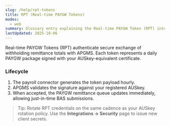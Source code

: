 ```yaml
---
slug: /help/rpt-tokens
title: RPT (Real-time PAYGW Tokens)
modes:
  - web
summary: Glossary entry explaining the Real-time PAYGW Token (RPT) integration.
lastUpdated: 2025-10-06
---
```


Real-time PAYGW Tokens (RPT) authenticate secure exchange of withholding remittance totals with APGMS. Each token represents a daily PAYGW package signed with your AUSkey-equivalent certificate.

### Lifecycle

1. The payroll connector generates the token payload hourly.
2. APGMS validates the signature against your registered AUSkey.
3. When accepted, the PAYGW remittance queue updates immediately, allowing just-in-time BAS submissions.

> Tip: Rotate RPT credentials on the same cadence as your AUSkey rotation policy. Use the **Integrations → Security** page to issue new client secrets.
